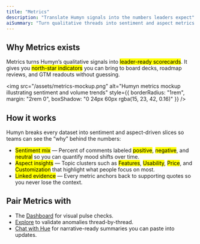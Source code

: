 ```yaml
---
title: "Metrics"
description: "Translate Humyn signals into the numbers leaders expect"
aiSummary: "Turn qualitative threads into sentiment and aspect metrics that leaders can trust, complete with evidence links."
---
```


## Why Metrics exists

Metrics turns Humyn’s qualitative signals into <mark>leader-ready scorecards</mark>. It gives you <mark>north-star indicators</mark> you can bring to board decks, roadmap reviews, and GTM readouts without guessing.

<img
  src="/assets/metrics-mockup.png"
  alt="Humyn metrics mockup illustrating sentiment and volume trends"
  style={{ borderRadius: "1rem", margin: "2rem 0", boxShadow: "0 24px 60px rgba(15, 23, 42, 0.16)" }}
/>

## How it works

Humyn breaks every dataset into sentiment and aspect-driven slices so teams can see the “why” behind the numbers:

- <mark>Sentiment mix</mark> — Percent of comments labeled <mark>positive</mark>, <mark>negative</mark>, and <mark>neutral</mark> so you can quantify mood shifts over time.
- <mark>Aspect insights</mark> — Topic clusters such as <mark>Features</mark>, <mark>Usability</mark>, <mark>Price</mark>, and <mark>Customization</mark> that highlight what people focus on most.
- <mark>Linked evidence</mark> — Every metric anchors back to supporting quotes so you never lose the context.

## Pair Metrics with

- The [Dashboard](/core-features/dashboard) for visual pulse checks.  
- [Explore](/core-features/explore) to validate anomalies thread-by-thread.  
- [Chat with Hue](/core-features/chat-with-hue) for narrative-ready summaries you can paste into updates.
